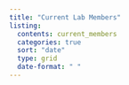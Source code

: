 ```yaml
---
title: "Current Lab Members"
listing:
  contents: current_members
  categories: true
  sort: "date"
  type: grid
  date-format: " "	
---
```

